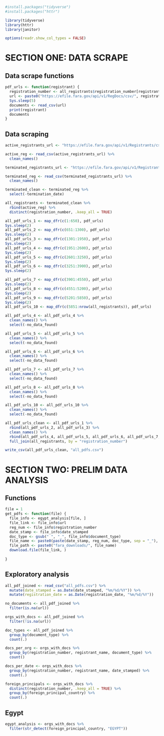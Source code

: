 

```r
#install.packages("tidyverse")
#install.packages("httr")

library(tidyverse)
library(httr)
library(janitor)

options(readr.show_col_types = FALSE)
```
# SECTION ONE: DATA SCRAPE
## Data scrape functions
```r

pdf_urls <- function(registrant) {
  registration_number <- all_registrants$registration_number[registrant]
  url <- paste0("https://efile.fara.gov/api/v1/RegDocs/csv/", registration_number)
  Sys.sleep(5)
  documents <- read_csv(url)
  print(registrant)
  documents
}

```
## Data scraping
```r
active_registrants_url <- "https://efile.fara.gov/api/v1/Registrants/csv/Active"

active_reg <- read_csv(active_registrants_url) %>% 
  clean_names()

terminated_registrants_url <- "https://efile.fara.gov/api/v1/Registrants/csv/Terminated"

terminated_reg <- read_csv(terminated_registrants_url) %>% 
  clean_names()

terminated_clean <- terminated_reg %>% 
  select(-termination_date)

all_registrants <- terminated_clean %>% 
  rbind(active_reg) %>% 
  distinct(registration_number, .keep_all = TRUE)

all_pdf_urls_1 <- map_dfr(c(1:650), pdf_urls)
Sys.sleep(2)
all_pdf_urls_2 <- map_dfr(c(651:1300), pdf_urls)
Sys.sleep(2)
all_pdf_urls_3 <- map_dfr(c(1301:1950), pdf_urls)
Sys.sleep(2)
all_pdf_urls_4 <- map_dfr(c(1951:2600), pdf_urls)
Sys.sleep(2)
all_pdf_urls_5 <- map_dfr(c(2601:3250), pdf_urls)
Sys.sleep(2)
all_pdf_urls_6 <- map_dfr(c(3251:3900), pdf_urls)
Sys.sleep(2)

all_pdf_urls_7 <- map_dfr(c(3901:4550), pdf_urls)
Sys.sleep(2)
all_pdf_urls_8 <- map_dfr(c(4551:5200), pdf_urls)
Sys.sleep(2)
all_pdf_urls_9 <- map_dfr(c(5201:5850), pdf_urls)
Sys.sleep(2)
all_pdf_urls_10 <- map_dfr(c(5851:nrow(all_registrants)), pdf_urls)

all_pdf_urls_4 <- all_pdf_urls_4 %>% 
  clean_names() %>% 
  select(-no_data_found)

all_pdf_urls_5 <- all_pdf_urls_5 %>% 
  clean_names() %>% 
  select(-no_data_found)

all_pdf_urls_6 <- all_pdf_urls_6 %>% 
  clean_names() %>% 
  select(-no_data_found)

all_pdf_urls_7 <- all_pdf_urls_7 %>% 
  clean_names() %>% 
  select(-no_data_found)

all_pdf_urls_8 <- all_pdf_urls_8 %>% 
  clean_names() %>% 
  select(-no_data_found)

all_pdf_urls_10 <- all_pdf_urls_10 %>% 
  clean_names() %>% 
  select(-no_data_found)

all_pdf_urls_clean <- all_pdf_urls_1 %>% 
  rbind(all_pdf_urls_2, all_pdf_urls_3) %>% 
  clean_names() %>% 
  rbind(all_pdf_urls_4, all_pdf_urls_5, all_pdf_urls_6, all_pdf_urls_7, all_pdf_urls_8, all_pdf_urls_10) %>% 
  full_join(all_registrants, by = "registration_number")

write_csv(all_pdf_urls_clean, "all_pdfs.csv")
```

# SECTION TWO: PRELIM DATA ANALYSIS

## Functions
```r
file = 1
get_pdfs <- function(file) {
  file_info <- egypt_analysis[file, ]
  file_link <- file_info$url
  reg_num <- file_info$registration_number
  date_stamp <- file_info$date_stamped
  doc_type <- gsub(" ", "_", file_info$document_type)
  file_name <- paste0(paste(date_stamp, reg_num, doc_type, sep = "_"), ".pdf")
  file_path <- paste0("fara_downloads/", file_name)
  download.file(file_link, )
  
}
```



## Exploratory analysis
```r
all_pdf_joined <- read_csv("all_pdfs.csv") %>% 
  mutate(date_stamped = as.Date(date_stamped, "%m/%d/%Y")) %>% 
  mutate(registration_date = as.Date(registration_date, "%m/%d/%Y"))

no_documents <- all_pdf_joined %>% 
  filter(is.na(url))

orgs_with_docs <- all_pdf_joined %>% 
  filter(!is.na(url))

doc_types <- all_pdf_joined %>% 
  group_by(document_type) %>% 
  count(.)

docs_per_org <- orgs_with_docs %>% 
  group_by(registration_number, registrant_name, document_type) %>%
  count()

docs_per_date <- orgs_with_docs %>% 
  group_by(registration_number, registrant_name, date_stamped) %>% 
  count(.)

foreign_principals <- orgs_with_docs %>% 
  distinct(registration_number, .keep_all = TRUE) %>% 
  group_by(foreign_principal_country) %>% 
  count(.)

```

## Egypt
```r
egypt_analysis <- orgs_with_docs %>% 
  filter(str_detect(foreign_principal_country, "EGYPT"))


```


